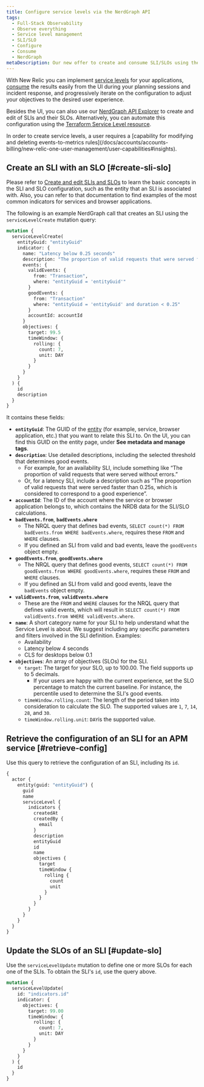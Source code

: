 ```yaml
---
title: Configure service levels via the NerdGraph API
tags:
  - Full-Stack Observability
  - Observe everything
  - Service level management
  - SLI/SLO
  - Configure
  - Consume
  - NerdGraph
metaDescription: Our new offer to create and consume SLI/SLOs using the NerdGraph API.
---
```


With New Relic you can implement [service levels](/docs/service-level-management/create-slm) for your applications, [consume](/docs/service-level-management/consume-slm) the results easily from the UI during your planning sessions and incident response, and progressively iterate on the configuration to adjust your objectives to the desired user experience.

Besides the UI, you can also use our [NerdGraph API Explorer](/docs/apis/nerdgraph/get-started/introduction-new-relic-nerdgraph/) to create and edit of SLIs and their SLOs. Alternatively, you can automate this configuration using the [Terraform Service Level resource](https://registry.terraform.io/providers/newrelic/newrelic/latest/docs/resources/service_level).

<Callout variant="important">
  In order to create service levels, a user requires a [capability for modifying and deleting events-to-metrics rules](/docs/accounts/accounts-billing/new-relic-one-user-management/user-capabilities#insights).  
</Callout>

## Create an SLI with an SLO [#create-sli-slo]

Please refer to [Create and edit SLIs and SLOs](/docs/service-level-management/create-slm#sli-entity) to learn the basic concepts in the SLI and SLO configuration, such as the entity that an SLI is associated with. Also, you can refer to that documentation to find examples of the most common indicators for <InlinePopup type="apm" /> services and browser applications.

The following is an example NerdGraph call that creates an SLI using the `serviceLevelCreate` mutation query:

```graphql
mutation {
  serviceLevelCreate(
    entityGuid: "entityGuid"
    indicator: {
      name: "Latency below 0.25 seconds"
      description: "The proportion of valid requests that were served faster than 0.25s, which is considered to correspond to a good experience."
      events: {
        validEvents: { 
          from: "Transaction", 
          where: "entityGuid = 'entityGuid'" 
        }
        goodEvents: {
          from: "Transaction"
          where: "entityGuid = 'entityGuid' and duration < 0.25"
        }
        accountId: accountId
      }
      objectives: {
        target: 99.5
        timeWindow: { 
          rolling: { 
            count: 7, 
            unit: DAY 
          } 
        }
      }
    }
  ) {
    id
    description
  }
}
```

It contains these fields:

* **`entityGuid`**: The GUID of the [entity](https://docs-preview.newrelic.com/docs/service-level-management/create-slm#sli-entity) (for example, <InlinePopup type="apm" /> service, browser application, etc.) that you want to relate this SLI to. On the UI, you can find this GUID on the entity page, under **See metadata and manage tags**.
* **`description`**: Use detailed descriptions, including the selected threshold that determines good events.
  * For example, for an availability SLI, include something like “The proportion of valid requests that were served without errors.”
  * Or, for a latency SLI, include a description such as “The proportion of valid requests that were served faster than 0.25s, which is considered to correspond to a good experience”.
* **`accountId`**: The ID of the account where the <InlinePopup type="apm" /> service or browser application belongs to, which contains the NRDB data for the SLI/SLO calculations.
* **`badEvents.from`**, **`badEvents.where`**
  * The NRQL query that defines bad events, `SELECT count(*) FROM badEvents.from WHERE badEvents.where`, requires these `FROM` and `WHERE` clauses.
  * If you defined an SLI from valid and bad events, leave the `goodEvents` object empty.
* **`goodEvents.from`**, **`goodEvents.where`**
  * The NRQL query that defines good events, `SELECT count(*) FROM goodEvents.from WHERE goodEvents.where`, requires these `FROM` and `WHERE` clauses.
  * If you defined an SLI from valid and good events, leave the `badEvents` object empty.
* **`validEvents.from`**, **`validEvents.where`**
  * These are the `FROM` and `WHERE` clauses for the NRQL query that defines valid events, which will result in `SELECT count(*) FROM validEvents.from WHERE validEvents.where`.
* **`name`**: A short category name for your SLI to help understand what the Service Level is about. We suggest including any specific parameters and filters involved in the SLI definition. Examples:
  * Availability
  * Latency below 4 seconds
  * CLS for desktops below 0.1
* **`objectives`**: An array of objectives (SLOs) for the SLI.
  * `target`: The target for your SLO, up to 100.00. The field supports up to 5 decimals.
    * If your users are happy with the current experience, set the SLO percentage to match the current baseline. For instance, the percentile used to determine the SLI's good events.
  * `timeWindow.rolling.count`: The length of the period taken into consideration to calculate the SLO. The supported values are `1`, `7`, `14`, `28`, and `30`.
  * `timeWindow.rolling.unit`: `DAY`is the supported value.

## Retrieve the configuration of an SLI for an APM service [#retrieve-config]

Use this query to retrieve the configuration of an SLI, including its `id`.

```graphql
{
  actor {
    entity(guid: "entityGuid") {
      guid
      name
      serviceLevel {
        indicators {
          createdAt
          createdBy {
            email
          }
          description
          entityGuid
          id
          name
          objectives {
            target
            timeWindow {
              rolling {
                count
                unit
              }
            }
          }
        }
      }
    }
  }
}
```

## Update the SLOs of an SLI [#update-slo]

Use the `serviceLevelUpdate` mutation to define one or more SLOs for each one of the SLIs. To obtain the SLI's `id`, use the query above.

```graphql
mutation {
  serviceLevelUpdate(
    id: "indicators.id"
    indicator: {
      objectives: {
        target: 99.00
        timeWindow: { 
          rolling: { 
            count: 7, 
            unit: DAY 
          }
        }
      }
    }
  ) {
    id
  }
}
```
